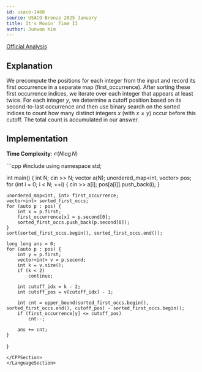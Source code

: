 ```yaml
---
id: usaco-1468
source: USACO Bronze 2025 January
title: It's Mooin' Time II
author: Junwon Kim
---
```


[Official Analysis](https://usaco.org/current/data/sol_prob2_bronze_jan25.html)

## Explanation

We precompute the positions for each integer from the input and record its first occurrence in a separate map (first_occurrence).
After sorting these first occurrence indices, we iterate over each integer that appears at least twice.
For each integer $y$, we determine a cutoff position based on its second-to-last occurrence and then use binary search on the sorted indices to count how many distinct integers $x$ (with $x \neq y$) occur before this cutoff.
The total count is accumulated in our answer.

## Implementation

**Time Complexity**: $\mathcal{O}(N\log N)$

<LanguageSection>
<CPPSection>
```cpp
#include <bits/stdc++.h>
using namespace std;

int main() {
    int N;
    cin >> N;
    vector<int> a(N);
    unordered_map<int, vector<int>> pos;
    for (int i = 0; i < N; ++i) {
        cin >> a[i];
        pos[a[i]].push_back(i);
    }

    unordered_map<int, int> first_occurrence;
    vector<int> sorted_first_occs;
    for (auto p : pos) {
        int x = p.first;
        first_occurrence[x] = p.second[0];
        sorted_first_occs.push_back(p.second[0]);
    }
    sort(sorted_first_occs.begin(), sorted_first_occs.end());

    long long ans = 0;
    for (auto p : pos) {
        int y = p.first;
        vector<int> v = p.second;
        int k = v.size();
        if (k < 2)
            continue;

        int cutoff_idx = k - 2;
        int cutoff_pos = v[cutoff_idx] - 1;

        int cnt = upper_bound(sorted_first_occs.begin(), sorted_first_occs.end(), cutoff_pos) - sorted_first_occs.begin();
        if (first_occurrence[y] <= cutoff_pos)
            cnt--;

        ans += cnt;
    }
}
```
</CPPSection>
</LanguageSection>
